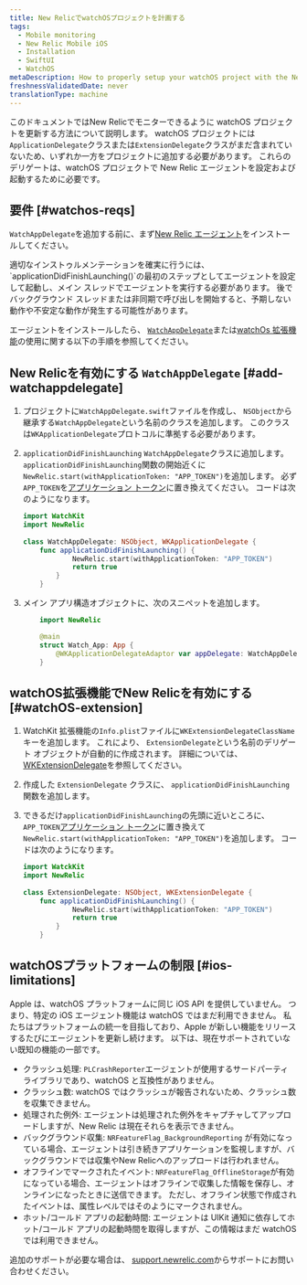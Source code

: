 ```yaml
---
title: New RelicでwatchOSプロジェクトを計画する
tags:
  - Mobile monitoring
  - New Relic Mobile iOS
  - Installation
  - SwiftUI
  - WatchOS
metaDescription: How to properly setup your watchOS project with the New Relic agent.
freshnessValidatedDate: never
translationType: machine
---
```


このドキュメントではNew Relicでモニターできるように watchOS プロジェクトを更新する方法について説明します。 watchOS プロジェクトには`ApplicationDelegate`クラスまたは`ExtensionDelegate`クラスがまだ含まれていないため、いずれか一方をプロジェクトに追加する必要があります。 これらのデリゲートは、watchOS プロジェクトで New Relic エージェントを設定および起動するために必要です。

## 要件 [#watchos-reqs]

`WatchAppDelegate`を追加する前に、まず[New Relic エージェント](/docs/mobile-monitoring/new-relic-mobile-ios/installation/spm-installation)をインストールしてください。

<Callout variant="important">
  適切なインストゥルメンテーションを確実に行うには、 `applicationDidFinishLaunching()`の最初のステップとしてエージェントを設定して起動し、メイン スレッドでエージェントを実行する必要があります。 後でバックグラウンド スレッドまたは非同期で呼び出しを開始すると、予期しない動作や不安定な動作が発生する可能性があります。
</Callout>

エージェントをインストールしたら、 [`WatchAppDelegate`](#add-watchappdelegate)または[watchOs 拡張機能](#watchOS-extension)の使用に関する以下の手順を参照してください。

## New Relicを有効にする `WatchAppDelegate` [#add-watchappdelegate]

1. プロジェクトに`WatchAppDelegate.swift`ファイルを作成し、 `NSObject`から継承する`WatchAppDelegate`という名前のクラスを追加します。 このクラスは`WKApplicationDelegate`プロトコルに準拠する必要があります。

2. `applicationDidFinishLaunching` `WatchAppDelegate`クラスに追加します。 `applicationDidFinishLaunching`関数の開始近くに`NewRelic.start(withApplicationToken: "APP_TOKEN")`を追加します。 必ず`APP_TOKEN`を[アプリケーション トークン](/docs/mobile-apps/viewing-your-application-token)に置き換えてください。 コードは次のようになります。

   ```swift
   import WatchKit
   import NewRelic
       
   class WatchAppDelegate: NSObject, WKApplicationDelegate {
       func applicationDidFinishLaunching() {
               NewRelic.start(withApplicationToken: "APP_TOKEN")
               return true
           }
       }
   ```

3. メイン アプリ構造オブジェクトに、次のスニペットを追加します。

   ```swift
       import NewRelic

       @main
       struct Watch_App: App {
           @WKApplicationDelegateAdaptor var appDelegate: WatchAppDelegate
       }
   ```

## watchOS拡張機能でNew Relicを有効にする [#watchOS-extension]

1. WatchKit 拡張機能の`Info.plist`ファイルに`WKExtensionDelegateClassName`キーを追加します。 これにより、 `ExtensionDelegate`という名前のデリゲート オブジェクトが自動的に作成されます。 詳細については、 [WKExtensionDelegate](https://developer.apple.com/documentation/watchkit/wkextensiondelegate)を参照してください。

2. 作成した `ExtensionDelegate` クラスに、 `applicationDidFinishLaunching` 関数を追加します。

3. できるだけ`applicationDidFinishLaunching`の先頭に近いところに、 `APP_TOKEN`[アプリケーション トークン](/docs/mobile-apps/viewing-your-application-token)に置き換えて`NewRelic.start(withApplicationToken: "APP_TOKEN")`を追加します。 コードは次のようになります。

   ```swift
   import WatckKit
   import NewRelic
       
   class ExtensionDelegate: NSObject, WKExtensionDelegate {
       func applicationDidFinishLaunching() {
               NewRelic.start(withApplicationToken: "APP_TOKEN")
               return true
           }
       }
   ```

## watchOSプラットフォームの制限 [#ios-limitations]

Apple は、watchOS プラットフォームに同じ iOS API を提供していません。 つまり、特定の iOS エージェント機能は watchOS ではまだ利用できません。 私たちはプラットフォームの統一を目指しており、Apple が新しい機能をリリースするたびにエージェントを更新し続けます。 以下は、現在サポートされていない既知の機能の一部です。

* クラッシュ処理: `PLCrashReporter`エージェントが使用するサードパーティ ライブラリであり、watchOS と互換性がありません。
* クラッシュ数: watchOS ではクラッシュが報告されないため、クラッシュ数を収集できません。
* 処理された例外: エージェントは処理された例外をキャプチャしてアップロードしますが、New Relic は現在それらを表示できません。
* バックグラウンド収集: `NRFeatureFlag_BackgroundReporting` が有効になっている場合、エージェントは引き続きアプリケーションを監視しますが、バックグラウンドでは収集やNew Relicへのアップロードは行われません。
* オフラインでマークされたイベント: `NRFeatureFlag_OfflineStorage`が有効になっている場合、エージェントはオフラインで収集した情報を保存し、オンラインになったときに送信できます。 ただし、オフライン状態で作成されたイベントは、属性レベルではそのようにマークされません。
* ホット/コールド アプリの起動時間: エージェントは UIKit 通知に依存してホット/コールド アプリの起動時間を取得しますが、この情報はまだ watchOS では利用できません。

追加のサポートが必要な場合は、 [support.newrelic.com](https://support.newrelic.com)からサポートにお問い合わせください。
